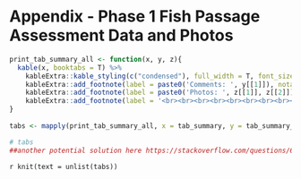 # Appendix - Phase 1 Fish Passage Assessment Data and Photos {-}


```r
print_tab_summary_all <- function(x, y, z){
  kable(x, booktabs = T) %>%
    kableExtra::kable_styling(c("condensed"), full_width = T, font_size = 11) %>% 
    kableExtra::add_footnote(label = paste0('Comments: ', y[[1]]), notation = 'none') %>% #this grabs the comments out
    kableExtra::add_footnote(label = paste0('Photos: ', z[[1]], z[[2]]), notation = 'none') %>%  
    kableExtra::add_footnote(label = '<br><br><br><br><br><br><br><br><br><br><br><br><br><br><br>', escape = F, notation = 'none')
}
 
tabs <- mapply(print_tab_summary_all, x = tab_summary, y = tab_summary_comments, z = tab_photo_url)

# tabs
##another potential solution here https://stackoverflow.com/questions/64000421/how-to-use-pagedown-and-kable-in-r-to-print-a-table-followed-by-a-page-break

```

`r knit(text = unlist(tabs))`
